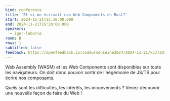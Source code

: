 ```yaml
---
kind: conference
title: 'Et si on écrivait nos Web Components en Rust?'
start: 2024-11-21T15:30:00.000
end: 2024-11-21T16:20:00.000
speakers:
  - igor-laborie
room: B
rows: 1
subtitled: false
feedback: https://openfeedback.io/codeursenseine2024/2024-11-21/k3JT3Q3bZ2SqXkmrtAU5
---
```


Web Assembly (WASM) et les Web Components sont disponibles sur touts les navigateurs.
On doit donc pouvoir sortir de l’hégémonie de JS/TS pour écrire nos composants.

Quels sont les difficultés, les intérêts, les inconvénients ?
Venez découvrir une nouvelle façon de faire du Web !
